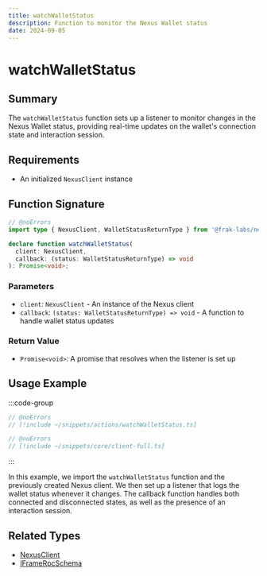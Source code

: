 ```yaml
---
title: watchWalletStatus
description: Function to monitor the Nexus Wallet status
date: 2024-09-05
---
```


# watchWalletStatus

## Summary
The `watchWalletStatus` function sets up a listener to monitor changes in the Nexus Wallet status, providing real-time updates on the wallet's connection state and interaction session.

## Requirements
- An initialized `NexusClient` instance

## Function Signature

```ts twoslash
// @noErrors
import type { NexusClient, WalletStatusReturnType } from '@frak-labs/nexus-sdk/actions';

declare function watchWalletStatus(
  client: NexusClient,
  callback: (status: WalletStatusReturnType) => void
): Promise<void>;
```

### Parameters
- `client`: `NexusClient` - An instance of the Nexus client
- `callback`: `(status: WalletStatusReturnType) => void` - A function to handle wallet status updates

### Return Value
- `Promise<void>`: A promise that resolves when the listener is set up

## Usage Example

:::code-group
```ts twoslash [watchWalletStatus.ts]
// @noErrors
// [!include ~/snippets/actions/watchWalletStatus.ts]
```
```ts twoslash [client.ts]
// @noErrors
// [!include ~/snippets/core/client-full.ts]
```
:::

In this example, we import the `watchWalletStatus` function and the previously created Nexus client. We then set up a listener that logs the wallet status whenever it changes. The callback function handles both connected and disconnected states, as well as the presence of an interaction session.

## Related Types
- [NexusClient](/nexus-sdk/api/types/NexusClient)
- [IFrameRpcSchema](/nexus-sdk/api/types/IFrameRpcSchema)
